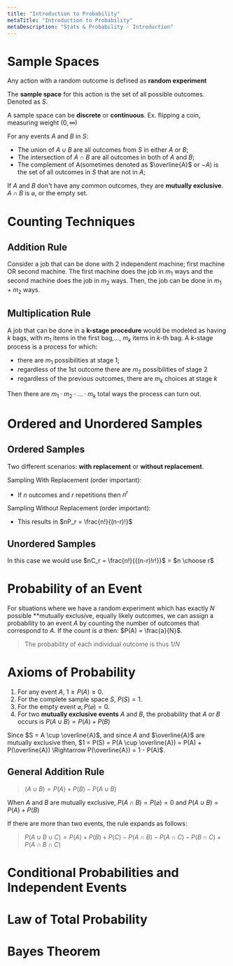 ```yaml
---
title: "Introduction to Probability"
metaTitle: "Introduction to Probability"
metaDescription: "Stats & Probability - Introduction"
---
```

<link
  rel="stylesheet"
  href="https://cdn.jsdelivr.net/npm/katex@0.11.0/dist/katex.min.css"
  integrity="sha384-BdGj8xC2eZkQaxoQ8nSLefg4AV4/AwB3Fj+8SUSo7pnKP6Eoy18liIKTPn9oBYNG"
  crossOrigin="anonymous"
/>


# Sample Spaces

Any action with a random outcome is defined as **random experiment**

The **sample space** for this action is the set of all possible outcomes. Denoted as $S$.

A sample space can be **discrete** or **continuous**. Ex. flipping a coin, measuring weight $(0, \infty)$

For any events $A$ and $B$ in $S$:
- The union of $A \cup B$ are all outcomes from $S$ in either $A$ or $B$;
- The intersection of $A \cap B$ are all outcomes in both of $A$ and $B$;
- The complement of A(sometimes denoted as $\overline{A}$ or $-A$) is the set of all outcomes in $S$ that are not in $A$;

If $A$ and $B$ don't have any common outcomes, they are **mutually exclusive**. $A \cap B$ is $\varnothing$, or the empty set.

# Counting Techniques

## Addition Rule

Consider a job that can be done with 2 independent machine; first machine OR second machine. The first machine does the job in $m_1$ ways and the second machine does the job in $m_2$ ways. Then, the job can be done in $m_1 + m_2$ ways.

## Multiplication Rule

A job that can be done in a **k-stage procedure** would be modeled as having $k$ bags, with $m_1$ items in the first bag,..., $m_k$ items in $k$-th bag. A $k$-stage process is a process for which:
- there are $m_1$ possibilities at stage 1;
- regardless of the 1st outcome there are $m_2$ possibilities of stage 2
- regardless of the previous outcomes, there are $m_k$ choices at stage $k$

Then there are $m_1\cdot m_2\cdot ...\cdot m_k$ total ways the process can turn out.

# Ordered and Unordered Samples

## Ordered Samples

Two different scenarios: **with replacement** or **without replacement**.

Sampling With Replacement (order important):

- If $n$ outcomes and $r$ repetitions then $n^r$

Sampling Without Replacement (order important):

- This results in $nP_r = \frac{n!}{(n-r)!}$

## Unordered Samples

In this case we would use $nC_r = \frac{n!}{{(n-r)!r!}}$ = $n \choose r$

# Probability of an Event

For situations where we have a random experiment which has exactly $N$ possible **mutually exclusive, equally likely outcomes, we can assign a probability to an event $A$ by counting the number of outcomes that correspond to $A$. If the count is $a$ then: $P(A) = \frac{a}{N}$.
> The probability of each individual outcome is thus $1/N$

# Axioms of Probability
1. For any event $A$, $1 \geq P(A) \geq 0$.
2. For the complete sample space $S$, $P(S) = 1$.
3. For the empty event $\varnothing, P(\varnothing) = 0$.
4. For two **mutually exclusive events** $A$ and $B$, the probability that $A$ or $B$ occurs is $P(A \cup B) = P(A) + P(B)$

Since $S = A \cup \overline{A}$, and since $A$ and $\overline{A}$ are mutually exclusive then, $1 = P(S) = P(A \cup \overline{A}) = P(A) + P(\overline{A}) \Rightarrow P(\overline{A}) = 1 - P(A)$.

## General Addition Rule

> $(A \cup B) = P(A) + P(B) - P(A \cup B)$

When $A$ and $B$ are mutually exclusive, $P(A \cap B) = P(\varnothing) = 0$ and $P(A \cup B) = P(A) + P(B)$

If there are more than two events, the rule expands as follows:
> $P(A \cup B \cup C) = P(A) + P(B) + P(C) - P(A \cap B) - P(A \cap C) - P(B \cap C) + P (A \cap B \cap C)$

# Conditional Probabilities and Independent Events

# Law of Total Probability

# Bayes Theorem
